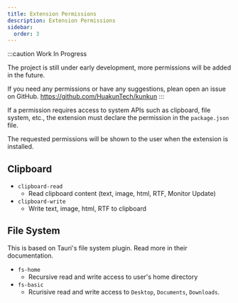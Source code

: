 ```yaml
---
title: Extension Permissions
description: Extension Permissions
sidebar:
  order: 3
---
```


:::caution
Work In Progress

The project is still under early development, more permissions will be added in the future.

If you need any permissions or have any suggestions, plean open an issue on GitHub. https://github.com/HuakunTech/kunkun
:::

If a permission requires access to system APIs such as clipboard, file system, etc.,
the extension must declare the permission in the `package.json` file.

The requested permissions will be shown to the user when the extension is installed.

## Clipboard

- `clipboard-read`
    - Read clipboard content (text, image, html, RTF, Monitor Update)
- `clipboard-write`
    - Write text, image, html, RTF to clipboard

## File System

This is based on Tauri's file system plugin. Read more in their documentation. 

- `fs-home`
    - Recursive read and write access to user's home directory
- `fs-basic`
    - Rcurisive read and write access to `Desktop`, `Documents`, `Downloads`.

